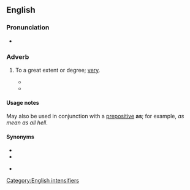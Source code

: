 ==English==

===Pronunciation===
* {{audio|en|En-au-as all hell.ogg|Audio (AU)}}

===Adverb===
{{en-adv|-}}

# {{lb|en|simile}} To a great extent or degree; [[very]].
#* {{RQ:Salinger Catcher|page=265|passage=I'd make her calm down, and then I'd go over to the other side of the living room and take out this cigarette case and light a cigarette, cool '''as all hell'''.}}
#* {{quote-book|en|year=2004|author=Kate Cann|title=Spanish Holiday: Or, How I Transformed the Worst Vacation Ever Into the Best Summer of My Life|publisher=HarperCollins|isbn=0060561602|page=72
|passage=Her husband puts both hands on her shoulders, and she rubs her face against first one hand, then the other, sensuous '''as all hell'''.}}

====Usage notes====
May also be used in conjunction with a [[prepositive]] '''as'''; for example, ''as mean as all hell''.

====Synonyms====
* {{l|en|as anything}}
* {{l|en|as hell}}
* {{qualifier|vulgar}} {{l|en|as fuck}}

[[Category:English intensifiers]]
